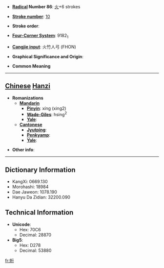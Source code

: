 * '''[[Wiktionary:Chinese radical index| Radical]] Number 86''': [[Wiktionary:Chinese radical index 火|火]]+6 strokes

* '''[[Wiktionary:Chinese total strokes index|Stroke number]]''': [[Wiktionary:Chinese total strokes index 10|10]]

* '''Stroke order''': 

* '''[[Wiktionary:Chinese four corner index|Four-Corner System]]''': 9182<sub>1</sub>

* '''[[Wiktionary:Chinese Cangjie index|Cangjie input]]''': 火竹人弓 (FHON)

* '''Graphical Significance and Origin''': 

* '''Common Meaning'''

----

== [[Chinese]] [[Hanzi]] ==

* '''Romanizations'''
** '''[[Mandarin]]'''
*** '''[[Pinyin]]''': xíng (xing2)
*** '''[[Wade-Giles]]''': hsing<sup>2</sup>
*** '''[[Yale]]''': 
** '''[[Cantonese]]'''
*** '''[[Jyutping]]''':
*** '''[[Penkyamp]]''': 
*** '''[[Yale]]''': 

* '''Other info''': 

----

== Dictionary Information ==

* KangXi: 0669.130
* Morohashi: 18984
* Dae Jaweon: 1078.190
* Hanyu Da Zidian: 32200.090

== Technical Information ==

* '''Unicode''':
** Hex: 70C6
** Decimal: 28870
* '''Big5''':
** Hex: D278
** Decimal: 53880

[[fr:烆]]